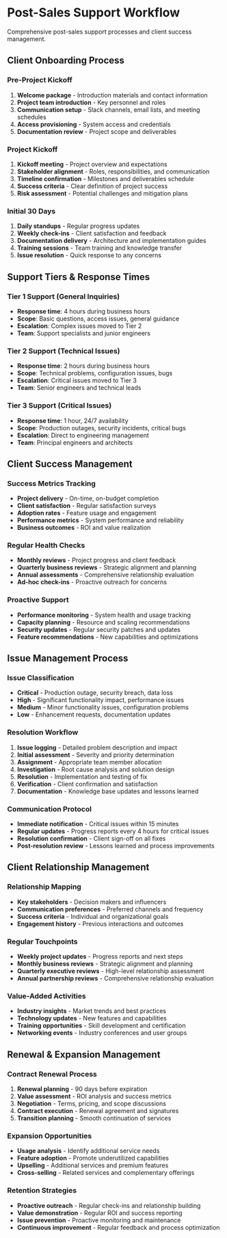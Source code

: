 # Post-Sales Support Workflow

Comprehensive post-sales support processes and client success management.

## Client Onboarding Process

### Pre-Project Kickoff
1. **Welcome package** - Introduction materials and contact information
2. **Project team introduction** - Key personnel and roles
3. **Communication setup** - Slack channels, email lists, and meeting schedules
4. **Access provisioning** - System access and credentials
5. **Documentation review** - Project scope and deliverables

### Project Kickoff
1. **Kickoff meeting** - Project overview and expectations
2. **Stakeholder alignment** - Roles, responsibilities, and communication
3. **Timeline confirmation** - Milestones and deliverables schedule
4. **Success criteria** - Clear definition of project success
5. **Risk assessment** - Potential challenges and mitigation plans

### Initial 30 Days
1. **Daily standups** - Regular progress updates
2. **Weekly check-ins** - Client satisfaction and feedback
3. **Documentation delivery** - Architecture and implementation guides
4. **Training sessions** - Team training and knowledge transfer
5. **Issue resolution** - Quick response to any concerns

## Support Tiers & Response Times

### Tier 1 Support (General Inquiries)
- **Response time**: 4 hours during business hours
- **Scope**: Basic questions, access issues, general guidance
- **Escalation**: Complex issues moved to Tier 2
- **Team**: Support specialists and junior engineers

### Tier 2 Support (Technical Issues)
- **Response time**: 2 hours during business hours
- **Scope**: Technical problems, configuration issues, bugs
- **Escalation**: Critical issues moved to Tier 3
- **Team**: Senior engineers and technical leads

### Tier 3 Support (Critical Issues)
- **Response time**: 1 hour, 24/7 availability
- **Scope**: Production outages, security incidents, critical bugs
- **Escalation**: Direct to engineering management
- **Team**: Principal engineers and architects

## Client Success Management

### Success Metrics Tracking
- **Project delivery** - On-time, on-budget completion
- **Client satisfaction** - Regular satisfaction surveys
- **Adoption rates** - Feature usage and engagement
- **Performance metrics** - System performance and reliability
- **Business outcomes** - ROI and value realization

### Regular Health Checks
- **Monthly reviews** - Project progress and client feedback
- **Quarterly business reviews** - Strategic alignment and planning
- **Annual assessments** - Comprehensive relationship evaluation
- **Ad-hoc check-ins** - Proactive outreach for concerns

### Proactive Support
- **Performance monitoring** - System health and usage tracking
- **Capacity planning** - Resource and scaling recommendations
- **Security updates** - Regular security patches and updates
- **Feature recommendations** - New capabilities and optimizations

## Issue Management Process

### Issue Classification
- **Critical** - Production outage, security breach, data loss
- **High** - Significant functionality impact, performance issues
- **Medium** - Minor functionality issues, configuration problems
- **Low** - Enhancement requests, documentation updates

### Resolution Workflow
1. **Issue logging** - Detailed problem description and impact
2. **Initial assessment** - Severity and priority determination
3. **Assignment** - Appropriate team member allocation
4. **Investigation** - Root cause analysis and solution design
5. **Resolution** - Implementation and testing of fix
6. **Verification** - Client confirmation and satisfaction
7. **Documentation** - Knowledge base updates and lessons learned

### Communication Protocol
- **Immediate notification** - Critical issues within 15 minutes
- **Regular updates** - Progress reports every 4 hours for critical issues
- **Resolution confirmation** - Client sign-off on all fixes
- **Post-resolution review** - Lessons learned and process improvements

## Client Relationship Management

### Relationship Mapping
- **Key stakeholders** - Decision makers and influencers
- **Communication preferences** - Preferred channels and frequency
- **Success criteria** - Individual and organizational goals
- **Engagement history** - Previous interactions and outcomes

### Regular Touchpoints
- **Weekly project updates** - Progress reports and next steps
- **Monthly business reviews** - Strategic alignment and planning
- **Quarterly executive reviews** - High-level relationship assessment
- **Annual partnership reviews** - Comprehensive relationship evaluation

### Value-Added Activities
- **Industry insights** - Market trends and best practices
- **Technology updates** - New features and capabilities
- **Training opportunities** - Skill development and certification
- **Networking events** - Industry conferences and user groups

## Renewal & Expansion Management

### Contract Renewal Process
1. **Renewal planning** - 90 days before expiration
2. **Value assessment** - ROI analysis and success metrics
3. **Negotiation** - Terms, pricing, and scope discussions
4. **Contract execution** - Renewal agreement and signatures
5. **Transition planning** - Smooth continuation of services

### Expansion Opportunities
- **Usage analysis** - Identify additional service needs
- **Feature adoption** - Promote underutilized capabilities
- **Upselling** - Additional services and premium features
- **Cross-selling** - Related services and complementary offerings

### Retention Strategies
- **Proactive outreach** - Regular check-ins and relationship building
- **Value demonstration** - Regular ROI and success reporting
- **Issue prevention** - Proactive monitoring and maintenance
- **Continuous improvement** - Regular feedback and process optimization
